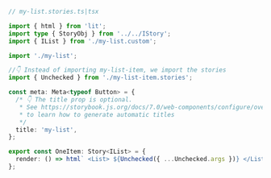 ```ts
// my-list.stories.ts|tsx

import { html } from 'lit';
import type { StoryObj } from '../../IStory';
import { IList } from './my-list.custom';

import './my-list';

//👇 Instead of importing my-list-item, we import the stories
import { Unchecked } from './my-list-item.stories';

const meta: Meta<typeof Button> = {
  /* 👇 The title prop is optional.
   * See https://storybook.js.org/docs/7.0/web-components/configure/overview#configure-story-loading
   * to learn how to generate automatic titles
   */
  title: 'my-list',
};

export const OneItem: Story<IList> = {
  render: () => html` <List> ${Unchecked({ ...Unchecked.args })} </List> `,
};
```

